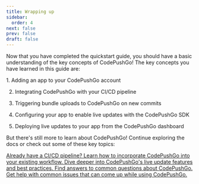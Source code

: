 ```yaml
---
title: Wrapping up
sidebar:
  order: 4
next: false
prev: false
draft: false
---
```



Now that you have completed the quickstart guide, you should have a basic understanding of the key concepts of CodePushGo! The key concepts you have learned in this guide are:

<Steps>
1. Adding an app to your CodePushGo account

2. Integrating CodePushGo with your CI/CD pipeline 

3. Triggering bundle uploads to CodePushGo on new commits

4. Configuring your app to enable live updates with the CodePushGo SDK

5. Deploying live updates to your app from the CodePushGo dashboard
</Steps>

But there's still more to learn about CodePushGo! Continue exploring the docs or check out some of these key topics:

<CardGrid stagger>
  <a href="/docs/getting-started/cicd-integration/">
    <Card title="CI/CD Integration" icon="gitlab">
      Already have a CI/CD pipeline? Learn how to incorporate CodePushGo into your existing workflow.
    </Card>
  </a>

  <a href="/docs/live-updates/">
    <Card title="Live Updates" icon="cloud-download">
      Dive deeper into CodePushGo's live update features and best practices.
    </Card>
  </a>

  <a href="/docs/faq/">  
    <Card title="FAQ" icon="open-book">
      Find answers to common questions about CodePushGo.
    </Card>
  </a>

  <a href="/docs/troubleshooting/">
    <Card title="Troubleshooting" icon="error">
      Get help with common issues that can come up while using CodePushGo.
    </Card>
  </a>
</CardGrid>
